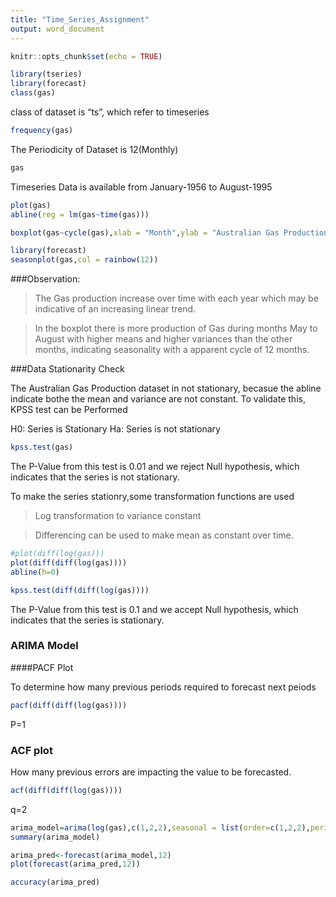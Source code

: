 ---
title: "Time_Series_Assignment"
output: word_document
---

```{r setup, include=FALSE}
knitr::opts_chunk$set(echo = TRUE)
```

```{r}
library(tseries)
library(forecast)
class(gas)
```

class of dataset is "ts", which refer to timeseries

```{r}
frequency(gas)
```

The Periodicity of Dataset is 12(Monthly)

```{r}
gas
```

Timeseries Data is available from January-1956 to August-1995

```{r}
plot(gas)
abline(reg = lm(gas~time(gas)))
```
```{r}
boxplot(gas~cycle(gas),xlab = "Month",ylab = "Australian Gas Production")
```

```{r}
library(forecast)
seasonplot(gas,col = rainbow(12))
```

###Observation:

>The Gas production increase over time with each year which may be indicative of an increasing linear trend.

>In the boxplot there is more production of Gas during months May to August with higher means and higher variances than the other months, indicating seasonality with a apparent cycle of 12 months. 

###Data Stationarity Check

The Australian Gas Production dataset in not stationary, becasue the abline indicate bothe the mean and variance are not constant. To validate this, KPSS test can be Performed

H0: Series is Stationary
Ha: Series is not stationary

```{r}
kpss.test(gas)
```

The P-Value from this test is 0.01 and we reject Null hypothesis, which indicates that the series is not stationary.

To make the series stationry,some transformation functions are used

>Log transformation to variance constant

>Differencing can be used to make mean as constant over time.

```{r}
#plot(diff(log(gas)))
plot(diff(diff(log(gas))))
abline(h=0)
```

```{r}
kpss.test(diff(diff(log(gas))))
```


The P-Value from this test is 0.1 and we accept Null hypothesis, which indicates that the series is stationary.


### ARIMA Model

####PACF Plot

To determine how many previous periods required to forecast next peiods

```{r}
pacf(diff(diff(log(gas))))
```

P=1

### ACF plot

How many previous errors are impacting the value to be forecasted.

```{r}
acf(diff(diff(log(gas))))
```
q=2


```{r}
arima_model=arima(log(gas),c(1,2,2),seasonal = list(order=c(1,2,2),period=12))
summary(arima_model)
```
```{r}
arima_pred<-forecast(arima_model,12)
plot(forecast(arima_pred,12))
```

```{r}
accuracy(arima_pred)
```





